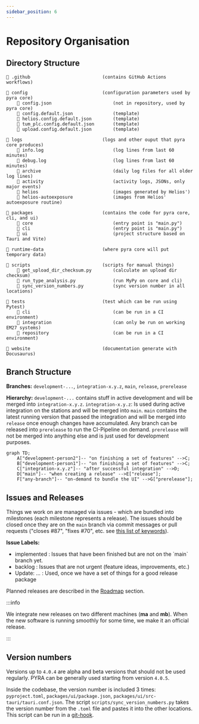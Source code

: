 ```yaml
---
sidebar_position: 6
---
```


# Repository Organisation

## Directory Structure

```
📁 .github                           (contains GitHub Actions workflows)

📁 config                            (configuration parameters used by pyra core)
    📄 config.json                       (not in repository, used by pyra core)
    📄 config.default.json               (template)
    📄 helios.config.default.json        (template)
    📄 tum_plc.config.default.json       (template)
    📄 upload.config.default.json        (template)

📁 logs                              (logs and other ouput that pyra core produces)
    📄 info.log                          (log lines from last 60 minutes)
    📄 debug.log                         (log lines from last 60 minutes)
    📁 archive                           (daily log files for all older log lines)
    📁 activity                          (activity logs, JSONs, only major events)
    📁 helios                            (images generated by Helios')
    📁 helios-autoexposure               (images from Helios' autoexposure routine)

📁 packages                          (contains the code for pyra core, cli, and ui)
    📁 core                              (entry point is "main.py")
    📁 cli                               (entry point is "main.py")
    📁 ui                                (project structure based on Tauri and Vite)

📁 runtime-data                      (where pyra core will put temporary data)

📁 scripts                           (scripts for manual things)
    📄 get_upload_dir_checksum.py        (calculate an upload dir checksum)
    📄 run_type_analysis.py              (run MyPy on core and cli)
    📄 sync_version_numbers.py           (sync version number in all locations)

📁 tests                             (test which can be run using Pytest)
    📁 cli                               (can be run in a CI environment)
    📁 integration                       (can only be run on working EM27 systems)
    📁 repository                        (can be run in a CI environment)

📁 website                           (documentation generate with Docusaurus)
```

## Branch Structure

**Branches:** `development-...`, `integration-x.y.z`, `main`, `release`, `prerelease`

**Hierarchy:** `development-...` contains stuff in active development and will be merged into `integration-x.y.z`. `integration-x.y.z`: Is used during active integration on the stations and will be merged into `main`. `main` contains the latest running version that passed the integration and will be merged into `release` once enough changes have accumulated. Any branch can be released into `prerelease` to run the CI-Pipeline on demand. `prerelease` will not be merged into anything else and is just used for development purposes.

```mermaid
graph TD;
    A["development-person2"]-- "on finishing a set of features" -->C;
    B["development-person1"]-- "on finishing a set of features" -->C;
    C["integration-x.y.z"]-- "after successful integration" -->D;
    D["main"]-- "when creating a release" -->E["release"];
    F["any-branch"]-- "on-demand to bundle the UI" -->G["prerelease"];
```

## Issues and Releases

Things we work on are managed via issues - which are bundled into milestones (each milestone represents a release). The issues should be closed once they are on the `main` branch via commit messages or pull requests ("closes #87", "fixes #70", etc. see [this list of keywords](https://docs.github.com/en/issues/tracking-your-work-with-issues/linking-a-pull-request-to-an-issue#linking-a-pull-request-to-an-issue-using-a-keyword)).

**Issue Labels:**

-   <span className='tw-bg-gray-200 tw-text-gray-700 tw-px-1.5 tw-py-0.5 tw-rounded tw-font-mono tw-text-sm tw-font-bold'>
        implemented
    </span>
    : Issues that have been finished but are not on the `main` branch yet.
-   <span className='tw-bg-gray-800 tw-text-gray-150 tw-px-1.5 tw-py-0.5 tw-rounded tw-font-mono tw-text-sm tw-font-bold'>
        backlog
    </span>
    : Issues that are not urgent (feature ideas, improvements, etc.)
-   <span className='tw-bg-purple-800 tw-text-purple-50 tw-px-1.5 tw-py-0.5 tw-rounded tw-font-mono tw-text-sm tw-font-bold'>
        Update: ...
    </span>
    : Used, once we have a set of things for a good release package

Planned releases are described in the [Roadmap](/docs/developer-guide/roadmap) section.

:::info

We integrate new releases on two different machines (**ma** and **mb**). When the new software is running smoothly for some time, we make it an official release.

:::

## Version numbers

Versions up to `4.0.4` are alpha and beta versions that should not be used regularly. PYRA can be generally used starting from version `4.0.5`.

Inside the codebase, the version number is included 3 times: `pyproject.toml`, `packages/ui/package.json`, `packages/ui/src-tauri/tauri.conf.json`. The script `scripts/sync_version_numbers.py` takes the version number from the `.toml` file and pastes it into the other locations. This script can be run in a [git-hook](https://git-scm.com/book/en/v2/Customizing-Git-Git-Hooks).
